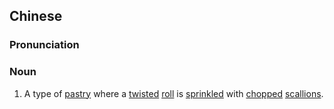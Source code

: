 {{also|葱油包}}
==Chinese==
{{zh-forms|s=葱油包|t2=葱油包|type=21}}

===Pronunciation===
{{zh-pron
|m=cōngyóubāo
|c=cung1 jau4 baau1
|cat=n
}}

===Noun===
{{zh-noun}}

# A type of [[pastry]] where a [[twist]]ed [[roll]] is [[sprinkle]]d with [[chopped]] [[scallion]]s.

{{zh-cat|Foods}}